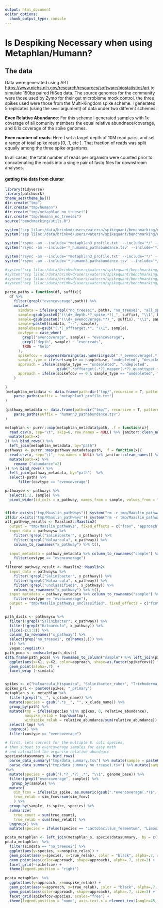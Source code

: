 ```yaml
---
output: html_document
editor_options: 
  chunk_output_type: console
---
```


# Is Despiking Necessary when using Metaphlan/Humann?

## The data
Data were generated using ART <https://www.niehs.nih.gov/research/resources/software/biostatistics/art> to simulate 150bp paired HiSeq data.  The source genomes for the community were those used by Zymo for their gut microbiome mock control.  the three spikes used were those from the Multi-Kingdom spike scheme.  I generated 5 replicates (using the `seed` argument) of data under two different schemes:

**Even Relative Abundance**: For this scheme I generated samples with 1x coverage of all comunity members the equal relative abundnace/coverage, and 0.1x coverage of the spike genomes.

**Even number of reads**: Here I set a target depth of 10M read pairs, and set a range of total spike reads [0, .1, etc ].  That fraction of reads was split equally among the three spike organisms.

In all cases, the total number of reads per organism were counted prior to concatenating the reads into a single pair of fastq files for downstream analyses.

#### getting the data from cluster
```r
library(tidyverse)
library(patchwork)
theme_set(theme_bw())
dir.create("tmp")
dir.create("tmp/humann")
dir.create("tmp/metaphlan_no_treesei")
dir.create("tmp/humann_no_treesei")
source("benchmarking/utils.R")

system("scp lilac:/data/brinkvd/users/watersn/spikequant/benchmarking/data_summary.tsv tmp/data_summary.tsv")
system("scp lilac:/data/brinkvd/users/watersn/spikequant/benchmarking/data_summary_no_treesei.tsv tmp/data_summary_no_treesei.tsv")

system("rsync -am --include='*metaphlan3_profile.txt' --include='*/' --exclude='*'  lilac:/data/brinkvd/users/watersn/spikequant/benchmarking/despike_v_neat/metaphlan/   tmp/" )
system("rsync -am --include='*_humann3_pathabundance.tsv' --include='*/' --exclude='*'  lilac:/data/brinkvd/users/watersn/spikequant/benchmarking/despike_v_neat/humann/   tmp/humann/")

system("rsync -am --include='*metaphlan3_profile.txt' --include='*/' --exclude='*'  lilac:/data/brinkvd/users/watersn/spikequant/benchmarking/despike_v_neat_no_treesei/metaphlan/   tmp/metaphlan_no_treesei/" )
system("rsync -am --include='*_humann3_pathabundance.tsv' --include='*/' --exclude='*'  lilac:/data/brinkvd/users/watersn/spikequant/benchmarking/despike_v_neat_no_treesei/humann/   tmp/humann_no_treesei/")

#system("scp lilac:/data/brinkvd/users/watersn/spikequant/benchmarking/despike_v_neat/metaphlan/1_depth10000000_spike0.10000_metaphlan3_profile.txt tmp/1_depth10000000_spike0.10000_metaphlan3_profile.txt")
#system("scp lilac:/data/brinkvd/users/watersn/spikequant/benchmarking/despike_v_neat/metaphlan/1_depth10000000_spike0.10000_offtargetnone_mapperminimap2-sr_quanttypemarkers_nospike_metaphlan3_profile.txt tmp/1_depth10000000_spike0.10000_offtargetnone_mapperminimap2-sr_quanttypemarkers_nospike_metaphlan3_profile.txt")
#system("scp lilac:/data/brinkvd/users/watersn/spikequant/benchmarking/despike_v_neat/humann/1_evencoverage0.10000_humann3_genefamilies.tsv tmp/1_evencoverage0.10000_humann3_genefamilies.tsv")
#system("scp lilac:/data/brinkvd/users/watersn/spikequant/benchmarking/despike_v_neat/humann/1_evencoverage0.10000_offtargetnone_mapperminimap2-sr_quanttyperrnamasked_nospike_humann3_genefamilies.tsv tmp/1_evencoverage0.10000_offtargetnone_mapperminimap2-sr_quanttyperrnamasked_nospike_humann3_genefamilies.tsv")

parse_paths = function(df, suffix){
  df %>% 
    filter(grepl("evencoverage",path)) %>% 
    mutate(
      simdata = ifelse(grepl("no_treesei", path), "no_treesei", "all_spikes"),
      sample=gsub(paste0("(\\d+_depth.*?_spike.*?)_", suffix), "\\1", basename(path)),
      sample=gsub(paste0("(\\d+_evencoverage.*?)_", suffix), "\\1", sample),
      sample=paste0(simdata, "--", sample),
      samplebase=gsub("(.*)_offtarget.*", "\\1", sample),
      covtype = case_when(
        grepl("evencoverage", sample) ~ "evencoverage",
        grepl("depth", sample) ~ "evenreads",
        TRUE ~ "help"
      ),
      spikefcov = suppressWarnings(as.numeric(gsub(".*_evencoverage(.*)", "\\1", samplebase))), # we want these NAs!,
      sample_type = ifelse(sample == samplebase, "undepleted", "despiked"),
      approach = ifelse(sample_type == "undepleted", "undepleted",
                        gsub(".*offtarget(.*?)_mapper(.*?)_quanttype(.*?)_.*", "\\1--\\2--\\3", sample)),
      approach = ifelse(spikefcov == 0 & sample_type == "undepleted", "nospike-target", approach)
    )
      
}
(metaphlan_metadata <- data.frame(path=dir("tmp/",recursive = T, pattern="metaphlan3_profile.txt", full.names = TRUE)) %>% 
    parse_paths(suffix = "metaphlan3_profile.txt")
)
    
(pathway_metadata <- data.frame(path=dir("tmp/", recursive = T, pattern="pathabundance.tsv", full.names = TRUE)) %>% 
    parse_paths(suffix = "humann3_pathabundance.tsv")
)    

metaphlan <- purrr::map(metaphlan_metadata$path, .f = function(x){
  read.csv(x, sep="\t", skip=6, row.names = NULL) %>% janitor::clean_names() %>% filter (!grepl("t__", x_clade_name)) %>%
  mutate(path=x)
}) %>% bind_rows() %>% 
  left_join(metaphlan_metadata, by="path") 
pathways <- purrr::map(pathway_metadata$path, .f = function(x){
  read.csv(x, sep="\t", row.names = NULL) %>% janitor::clean_names() %>%
  mutate(path=x) %>% 
    rename ("abundance"=2)
}) %>% bind_rows() %>% 
  left_join(pathway_metadata, by="path")  %>% 
  select(-path) %>% 
      filter(covtype == "evencoverage") 

pathwaysw <- pathways %>% 
  select(1:2, sample) %>% 
  pivot_wider(id_cols = x_pathway, names_from = sample, values_from = "abundance", values_fill = 0)


if(dir.exists("tmp/Maaslin_pathways")) system("rm -r tmp/Maaslin_pathways")
if(dir.exists("tmp/Maaslin_pathways")) system("rm -r tmp/Maaslin_pathways_unclassified")
all_pathway_results <- Maaslin2::Maaslin2(
  output = "tmp/Maaslin_pathways", fixed_effects = c("fcov", "approach"), reference = "approach,nospike-target",
  input_data = pathwaysw %>% 
    filter(!grepl("Salinibacter", x_pathway)) %>% 
    filter(!grepl("Haloarcula", x_pathway)) %>% 
    column_to_rownames("x_pathway") %>% t(),
  
  input_metadata = pathway_metadata %>% column_to_rownames("sample") %>% 
    filter(covtype == "evencoverage")
  )
filtered_pathway_result <- Maaslin2::Maaslin2(
  input_data = pathwaysw %>% 
    filter(!grepl("Salinibacter", x_pathway)) %>% 
    filter(!grepl("Haloarcula", x_pathway)) %>% 
    filter(!grepl("unclassified$", x_pathway)) %>% 
    column_to_rownames("x_pathway") %>% t(),
  input_metadata = pathway_metadata %>% column_to_rownames("sample") %>% 
    filter(covtype == "evencoverage"),
  output = "tmp/Maaslin_pathways_unclassified", fixed_effects = c("fcov", "approach"), reference = "approach,nospike-target"
  )

path_dists <- pathwaysw %>% 
  filter(!grepl("Salinibacter", x_pathway)) %>% 
  filter(!grepl("Haloarcula", x_pathway)) %>% 
  slice(-c(1:2)) %>%
  column_to_rownames("x_pathway") %>%
  select(grep("no_treesei", colnames(.))) %>% 
  t() %>% 
  vegan::vegdist()
path_pcoa <- cmdscale(path_dists)
data.frame(path_pcoa) %>% rownames_to_column("sample") %>% left_join(pathway_metadata) %>%
  ggplot(aes(x=X1, y=X2, color=approach, shape=as.factor(spikefcov))) + 
  geom_point(alpha=.7)  + 
  facet_wrap (~simdata)


spikes <- c("Haloarcula_hispanica", "Salinibacter_ruber", "Trichoderma_reesei")
spikes_pri <- paste0(spikes, "_primary") 
metaphlan_s <- metaphlan %>% 
  filter(grepl("s__", x_clade_name)) %>% 
  mutate(species = gsub(".*s__", "", x_clade_name)) %>% 
  group_by(path) %>% 
  mutate(tmp = ifelse(species %in% spikes, 0, relative_abundance),
         nospike_relab = tmp/sum(tmp),
         withspike_relab = relative_abundance/sum(relative_abundance)) %>%
  select(-tmp) %>%
  ungroup() %>% 
  filter(covtype == "evencoverage") 

# first, lets correct for the multiple E. coli species, 
# then subset to evencoverage samples for easy math
# and calcualted the organism relative abundnace
speciesdatasummary <- bind_rows(
  parse_data_summary("tmp/data_summary.tsv") %>% mutate(sample = paste0("all_spikes--", sample)) ,
  parse_data_summary("tmp/data_summary_no_treesei.tsv") %>% mutate(sample = paste0("no_treesei--", sample)),
)%>% 
  mutate(species = gsub("(.*?_.*?)_.*", "\\1", genome_base)) %>% 
  filter(grepl("evencoverage", sample)) %>% 
   group_by(sample) %>% 
  mutate(
    sim_fcov = ifelse(is_spike, as.numeric(gsub(".*evencoverage(.*)$", "\\1", sample)), 1),
    true_relab = sim_fcov/sum(sim_fcov)
    ) %>% 
  group_by(sample, is_spike, species) %>%
  summarize(
    true_count = sum(true_count),
    true_relab = sum(true_relab)) %>% 
  ungroup() %>%
  mutate(species = ifelse(species == "Lactobacillus_fermentum", "Limosilactobacillus_fermentum", species))

pdata_metaphlan <- left_join(metaphlan_s, speciesdatasummary,  by = c("samplebase"="sample", "species")) 
pdata_metaphlan  %>% 
  filter(simdata == "no_treesei") %>% 
  ggplot(aes(y=species, x=nospike_relab)) + 
  geom_point(aes(y=species, x=true_relab), color = "black", alpha=.7, size=1) + 
  geom_point(aes(color=approach, shape=approach), alpha=.7, size=2) + 
  facet_grid(~spikefcov) + 
  theme(legend.position = "right")
  
pdata_metaphlan  %>% 
  ggplot(aes(y=approach, x=nospike_relab)) + 
  geom_point(aes(y=approach, x=true_relab), color = "black", alpha=.7, size=1) + 
  geom_point(aes(color=approach, shape=approach), alpha=.7, size=2) + 
  facet_grid(spikefcov~species, scales="free") + 
  theme(legend.position = "none", axis.text.x = element_text(angle=45, hjust=1))
   





```